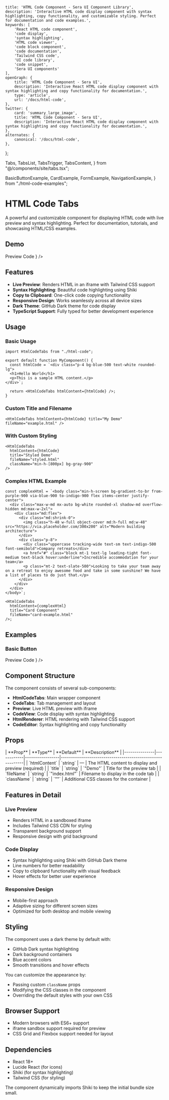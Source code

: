     title: 'HTML Code Component - Sera UI Component Library',
    description: 'Interactive HTML code display component with syntax highlighting, copy functionality, and customizable styling. Perfect for documentation and code examples.',
    keywords: [
        'React HTML code component',
        'code display',
        'syntax highlighting',
        'HTML code viewer',
        'code block component',
        'code documentation',
        'Tailwind CSS code',
        'UI code library',
        'code snippet',
        'Sera UI components'
    ],
    openGraph: {
        title: 'HTML Code Component - Sera UI',
        description: 'Interactive React HTML code display component with syntax highlighting and copy functionality for documentation.',
        type: 'article',
        url: '/docs/html-code',
    },
    twitter: {
        card: 'summary_large_image',
        title: 'HTML Code Component - Sera UI',
        description: 'Interactive React HTML code display component with syntax highlighting and copy functionality for documentation.',
    },
    alternates: {
        canonical: '/docs/html-code',
    },
};

  Tabs,
  TabsList,
  TabsTrigger,
  TabsContent,
} from "@/components/site/tabs.tsx";

  BasicButtonExample,
  CardExample,
  FormExample,
  NavigationExample,
} from "./html-code-examples";

<AI dir="left" />

# HTML Code Tabs

A powerful and customizable component for displaying HTML code with live preview and syntax highlighting. Perfect for documentation, tutorials, and showcasing HTML/CSS examples.

## Demo

<Tabs defaultValue="preview" className="">
  <TabsList>
    <TabsTrigger value="preview">Preview</TabsTrigger>
    <TabsTrigger value="code">Code</TabsTrigger>
  </TabsList>
  <TabsContent value="preview">
    <ComponentRenderer component={<HtmlCodeDemo />} />
  </TabsContent>
  <TabsContent value="code">
    <CodeBlock filePath="src/app/docs/html-code/html-code.tsx" />
  </TabsContent>
</Tabs>

## Features

- **Live Preview**: Renders HTML in an iframe with Tailwind CSS support
- **Syntax Highlighting**: Beautiful code highlighting using Shiki
- **Copy to Clipboard**: One-click code copying functionality
- **Responsive Design**: Works seamlessly across all device sizes
- **Dark Theme**: GitHub Dark theme for code display
- **TypeScript Support**: Fully typed for better development experience

## Usage

### Basic Usage

```tsx
import HtmlCodeTabs from "./html-code";

export default function MyComponent() {
  const htmlCode = `<div class="p-4 bg-blue-500 text-white rounded-lg">
  <h1>Hello World</h1>
  <p>This is a sample HTML content.</p>
</div>`;

  return <HtmlCodeTabs htmlContent={htmlCode} />;
}
```

### Custom Title and Filename

```tsx
<HtmlCodeTabs htmlContent={htmlCode} title="My Demo" fileName="example.html" />
```

### With Custom Styling

```tsx
<HtmlCodeTabs
  htmlContent={htmlCode}
  title="Styled Demo"
  fileName="styled.html"
  className="min-h-[800px] bg-gray-900"
/>
```

### Complex HTML Example

```tsx
const complexHtml = `<body class="min-h-screen bg-gradient-to-br from-purple-900 via-blue-900 to-indigo-900 flex items-center justify-center">
  <div class="max-w-md mx-auto bg-white rounded-xl shadow-md overflow-hidden md:max-w-2xl">
    <div class="md:flex">
      <div class="md:shrink-0">
        <img class="h-48 w-full object-cover md:h-full md:w-48" src="https://via.placeholder.com/300x200" alt="Modern building architecture">
      </div>
      <div class="p-8">
        <div class="uppercase tracking-wide text-sm text-indigo-500 font-semibold">Company retreats</div>
        <a href="#" class="block mt-1 text-lg leading-tight font-medium text-black hover:underline">Incredible accommodation for your team</a>
        <p class="mt-2 text-slate-500">Looking to take your team away on a retreat to enjoy awesome food and take in some sunshine? We have a list of places to do just that.</p>
      </div>
    </div>
  </div>
</body>`;

<HtmlCodeTabs
  htmlContent={complexHtml}
  title="Card Component"
  fileName="card-example.html"
/>;
```

## Examples

### Basic Button

<Tabs defaultValue="preview" className="">
  <TabsList>
    <TabsTrigger value="preview">Preview</TabsTrigger>
    <TabsTrigger value="code">Code</TabsTrigger>
  </TabsList>
  <TabsContent value="preview">
    <ComponentRenderer component={<BasicButtonExample />} />
  </TabsContent>
  <TabsContent value="code">
    <CodeBlock filePath="src/app/docs/html-code/html-code.tsx" />
  </TabsContent>
</Tabs>

## Component Structure

The component consists of several sub-components:

- **HtmlCodeTabs**: Main wrapper component
- **CodeTabs**: Tab management and layout
- **Preview**: Live HTML preview with iframe
- **CodeView**: Code display with syntax highlighting
- **HtmlRenderer**: HTML rendering with Tailwind CSS support
- **CodeEditor**: Syntax highlighting and copy functionality

## Props

<MdxTable>
  | **Prop** | **Type** | **Default** | **Description** |
  |---------------|------------|-----------------|-----------------------------------------------------------|
  | `htmlContent` | `string` | — | The HTML content to display and preview
  (required) | | `title` | `string` | `"Demo"` | Title for the preview tab | |
  `fileName` | `string` | `"index.html"` | Filename to display in the code tab |
  | `className` | `string` | `""` | Additional CSS classes for the container |
</MdxTable>

## Features in Detail

### Live Preview

- Renders HTML in a sandboxed iframe
- Includes Tailwind CSS CDN for styling
- Transparent background support
- Responsive design with grid background

### Code Display

- Syntax highlighting using Shiki with GitHub Dark theme
- Line numbers for better readability
- Copy to clipboard functionality with visual feedback
- Hover effects for better user experience

### Responsive Design

- Mobile-first approach
- Adaptive sizing for different screen sizes
- Optimized for both desktop and mobile viewing

## Styling

The component uses a dark theme by default with:

- GitHub Dark syntax highlighting
- Dark background containers
- Blue accent colors
- Smooth transitions and hover effects

You can customize the appearance by:

- Passing custom `className` props
- Modifying the CSS classes in the component
- Overriding the default styles with your own CSS

## Browser Support

- Modern browsers with ES6+ support
- iframe sandbox support required for preview
- CSS Grid and Flexbox support needed for layout

## Dependencies

- React 18+
- Lucide React (for icons)
- Shiki (for syntax highlighting)
- Tailwind CSS (for styling)

The component dynamically imports Shiki to keep the initial bundle size small.
